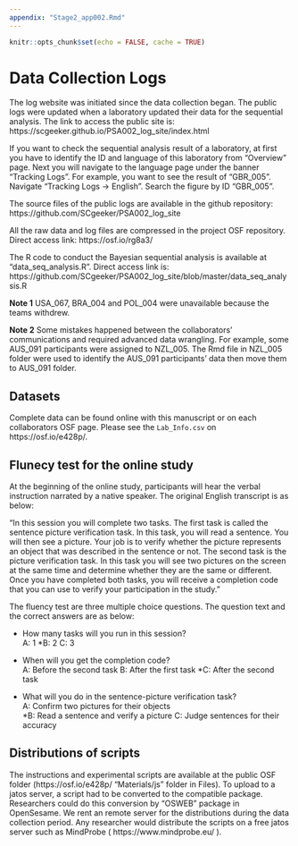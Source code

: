 ```yaml
---
appendix: "Stage2_app002.Rmd"
---
```


```r
knitr::opts_chunk$set(echo = FALSE, cache = TRUE)
```

# Data Collection Logs

The log website was initiated since the data collection began. The public logs were updated when a laboratory updated their data for the sequential analysis. The link to access the public site is: https://scgeeker.github.io/PSA002_log_site/index.html

If you want to check the sequential analysis result of a laboratory, at first you have to identify the ID and language of this laboratory from "Overview" page. Next you will navigate to the language page under the banner "Tracking Logs". For example, you want to see the result of "GBR_005". Navigate "Tracking Logs -> English". Search the figure by ID "GBR_005".

The source files of the public logs are available in the github repository:
https://github.com/SCgeeker/PSA002_log_site

All the raw data and log files are compressed in the project OSF repository. Direct access link: https://osf.io/rg8a3/

The R code to conduct the Bayesian sequential analysis is available at "data_seq_analysis.R". Direct access link is: https://github.com/SCgeeker/PSA002_log_site/blob/master/data_seq_analysis.R

**Note 1** USA_067, BRA_004 and POL_004 were unavailable because the teams withdrew.

**Note 2** Some mistakes happened between the collaborators' communications and required advanced data wrangling. For example, some AUS_091 participants were assigned to NZL_005. The Rmd file in NZL_005 folder were used to identify the AUS_091 participants' data then move them to AUS_091 folder.

## Datasets

Complete data can be found online with this manuscript or on each collaborators OSF page. Please see the `Lab_Info.csv` on https://osf.io/e428p/. 

## Flunecy test for the online study

At the beginning of the online study, participants will hear the verbal instruction narrated by a native speaker. The original English transcript is as below:

"In this session you will complete two tasks. The first task is called the sentence picture verification task. In this task, you will read a sentence. You will then see a picture. Your job is to verify whether the picture represents an object that was described in the sentence or not. The second task is the picture verification task. In this task you will see two pictures on the screen at the same time and determine whether they are the same or different. Once you have completed both tasks, you will receive a completion code that you can use to verify your participation in the study. "

The fluency test are three multiple choice questions. The question text and the correct answers are as below:

- How many tasks will you run in this session?	
A: 1
*B: 2
C: 3	

- When will you get the completion code?	
A: Before the second task
B: After the first task
*C: After the second task	

- What will you do in the sentence-picture verification task?	
A: Confirm two pictures for their objects  
*B: Read a sentence and verify a picture
C: Judge sentences for their accuracy

## Distributions of scripts

The instructions and experimental scripts are available at the public OSF folder (https://osf.io/e428p/ “Materials/js” folder in Files). To upload to a jatos server, a script had to be converted to the compatible package. Researchers could do this conversion by "OSWEB" package in OpenSesame. We rent an remote server for the distributions during the data collection period. Any researcher would distribute the scripts on a free jatos server such as MindProbe ( https://www.mindprobe.eu/ ).


